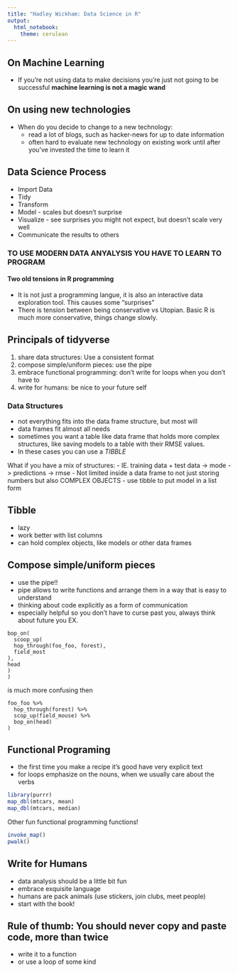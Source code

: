 ```yaml
---
title: "Hadley Wickham: Data Science in R"
output: 
  html_notebook: 
    theme: cerulean
---
```


## On Machine Learning
- If you're not using data to make decisions you're just not going to be successful
**machine learning is not a magic wand**

## On using new technologies
- When do you decide to change to a new technology:
  - read a lot of blogs, such as hacker-news for up to date information
  - often hard to evaluate new technology on existing work until after you've invested the time to learn it


## Data Science Process
- Import Data
- Tidy
- Transform
- Model - scales but doesn't surprise
- Visualize - see surprises you might not expect, but doesn't scale very well
- Communicate the results to others

### TO USE MODERN DATA ANYALYSIS YOU HAVE TO LEARN TO PROGRAM
#### Two old tensions in R programming
- It is not just a programming langue, it is also an interactive data exploration tool. This causes some "surprises" 
- There is tension between being conservative vs Utopian. Basic R is much more conservative, things change slowly.


## Principals of tidyverse
1. share data structures: Use a consistent format
2. compose simple/uniform pieces: use the pipe
3. embrace functional programming: don't write for loops when you don't have to
4. write for humans: be nice to your future self
  
 
### Data Structures
- not everything fits into the data frame structure, but most will
- data frames fit almost all needs
- sometimes you want a table like data frame that holds more complex structures, like saving models to a table with their RMSE values.
- In these cases you can use a *TIBBLE*

What if you have a mix of structures:
- IE. training data + test data -> mode -> predictions -> rmse
- Not limited inside a data frame to not just storing numbers but also COMPLEX OBJECTS
- use tibble to put model in a list form 



## Tibble
- lazy
- work better with list columns
- can hold complex objects, like models or other data frames


## Compose simple/uniform pieces
- use the pipe!!
- pipe allows to write functions and arrange them in a way that is easy to understand
- thinking about code explicitly as a form of communication
- especially helpful so you don't have to curse past you, always think about future you
EX.

```
bop_on(
  scoop_up(
  hop_through(foo_foo, forest),
  field_most
),
head
)
)
```

is much more confusing then

```
foo_foo %>%
  hop_through(forest) %>%
  scop_up(field_mouse) %>%
  bop_on(head)
)
```


## Functional Programing
- the first time you make a recipe it's good have very explicit text
- for loops emphasize on the nouns, when we usually care about the verbs
```r
library(purrr)
map_dbl(mtcars, mean)
map_dbl(mtcars, median)
```

Other fun functional programming functions!
```r
invoke_map()
pwalk()
```

## Write for Humans
- data analysis should be a little bit fun  
- embrace exquisite language 
- humans are pack animals (use stickers, join clubs, meet people)
- start with the book!

## Rule of thumb: You should never copy and paste code, more than twice
- write it to a function
- or use a loop of some kind
